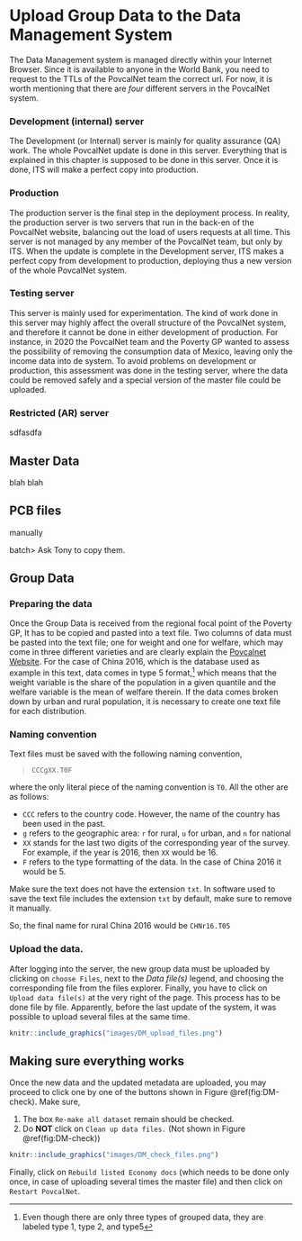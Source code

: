 # Upload Group Data to the Data Management System {#DMGroupData}

The Data Management system is managed directly within your Internet Browser.
Since it is available to anyone in the World Bank, you need to request to the
TTLs of the PovcalNet team the correct url. For now, it is worth mentioning that
there are *four* different servers in the PovcalNet system.

### Development (internal) server {.unnumbered}

The Development (or Internal) server is mainly for quality assurance (QA) work.
The whole PovcalNet update is done in this server. Everything that is explained
in this chapter is supposed to be done in this server. Once it is done, ITS will
make a perfect copy into production.

### Production {.unnumbered}

The production server is the final step in the deployment process. In reality,
the production server is two servers that run in the back-en of the PovcalNet
website, balancing out the load of users requests at all time. This server is
not managed by any member of the PovcalNet team, but only by ITS. When the
update is complete in the Development server, ITS makes a perfect copy from
development to production, deploying thus a new version of the whole PovcalNet
system.

### Testing server {.unnumbered}

This server is mainly used for experimentation. The kind of work done in this
server may highly affect the overall structure of the PovcalNet system, and
therefore it cannot be done in either development of production. For instance,
in 2020 the PovcalNet team and the Poverty GP wanted to assess the possibility
of removing the consumption data of Mexico, leaving only the income data into de
system. To avoid problems on development or production, this assessment was done
in the testing server, where the data could be removed safely and a special
version of the master file could be uploaded.

### Restricted (AR) server {.unnumbered}

sdfasdfa

## Master Data

[blah blah]{.red}

## PCB files

::: {.red}
manually

batch\> Ask Tony to copy them.
:::

## Group Data

### Preparing the data

Once the Group Data is received from the regional focal point of the Poverty GP,
It has to be copied and pasted into a text file. Two columns of data must be
pasted into the text file; one for weight and one for welfare, which may come in
three different varieties and are clearly explain the [Povcalnet
Website](http://iresearch.worldbank.org/PovcalNet/povcalculator.aspx). For the
case of China 2016, which is the database used as example in this text, data
comes in type 5 format,[^data_management-1] which means that the weight variable
is the share of the population in a given quantile and the welfare variable is
the mean of welfare therein. If the data comes broken down by urban and rural
population, it is necessary to create one text file for each distribution.

[^data_management-1]: Even though there are only three types of grouped data,
    they are labeled type 1, type 2, and type5

### Naming convention

Text files must be saved with the following naming convention,

> `CCCgXX.T0F`

where the only literal piece of the naming convention is `T0`. All the other are
as follows:

-   `CCC` refers to the country code. However, the name of the country has been
    used in the past.
-   `g` refers to the geographic area: `r` for rural, `u` for urban, and `n` for
    national
-   `XX` stands for the last two digits of the corresponding year of the survey.
    For example, if the year is 2016, then `XX` would be 16.
-   `F` refers to the type formatting of the data. In the case of China 2016 it
    would be 5.

Make sure the text does not have the extension `txt`. In software used to save
the text file includes the extension `txt` by default, make sure to remove it
manually.

So, the final name for rural China 2016 would be `CHNr16.T05`

### Upload the data.

After logging into the server, the new group data must be uploaded by clicking
on `choose Files`, next to the *Data file(s)* legend, and choosing the
corresponding file from the files explorer. Finally, you have to click on
`Upload data file(s)` at the very right of the page. This process has to be done
file by file. Apparently, before the last update of the system, it was possible
to upload several files at the same time.

```r
knitr::include_graphics("images/DM_upload_files.png")
```

## Making sure everything works

Once the new data and the updated metadata are uploaded, you may proceed to
click one by one of the buttons shown in Figure \@ref(fig:DM-check). Make sure,

1.  The box `Re-make all dataset` remain should be checked.
2.  Do **NOT** click on `Clean up data files.` (Not shown in Figure
    \@ref(fig:DM-check))

```r
knitr::include_graphics("images/DM_check_files.png")
```

Finally, click on `Rebuild listed Economy docs` (which needs to be done only
once, in case of uploading several times the master file) and then click on
`Restart PovcalNet`.
